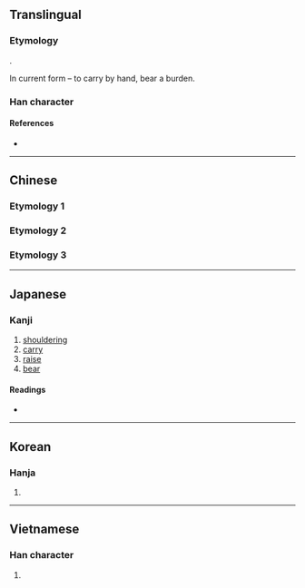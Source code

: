 {{character info/new}}
{{also|擔}}
==Translingual==

===Etymology===
{{Han etyl}}
{{Han simp|擔|f=詹|t=旦}}.

In current form {{Han compound|手|alt1=扌|t1=hand|旦|ls=psc|c1=s|c2=p}} – to carry by hand, bear a burden.

===Han character===
{{Han char|rn=64|rad=手|as=05|sn=8|four=|canj=QAM|ids=⿰扌旦}}

====References====
* {{Han ref|kx=0424.190|dkj=11941|dj=0772.150|hdz=31851.040|uh=62C5|ud=25285}}

----

==Chinese==

===Etymology 1===
{{zh-see|擔|sv}}

===Etymology 2===
{{zh-see|揭|v}}

===Etymology 3===
{{zh-see|笪}}

----

==Japanese==
{{ja-kanji forms|担|擔}}

===Kanji===
{{ja-kanji|grade=6|rs=手05|kyu=擔}}

# [[shouldering]]
# [[carry]]
# [[raise]]
# [[bear]]

====Readings====
* {{ja-readings|on=[[たん]] (tan)|kun=[[になう]] (ninau), [[かつぐ]] (katsugu)}}

----

==Korean==

===Hanja===
{{ko-hanja|hangeul=단|eumhun=|rv=dan|mr=tan|y=tan}}

# {{defn|lang=ko|sort=手05}}

----

==Vietnamese==

===Han character===
{{vi-hantu|[[đam]], [[đảm]], [[đẵn]], [[đắn]], [[đẵm]], [[tạ]]|rs=手05}}

# {{defn|lang=vi|sort=手05}}